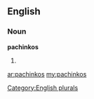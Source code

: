 ==English==

===Noun===
'''pachinkos'''

# {{plural of|[[pachinko]]}}

[[Category:English plurals]]

[[ar:pachinkos]]
[[my:pachinkos]]